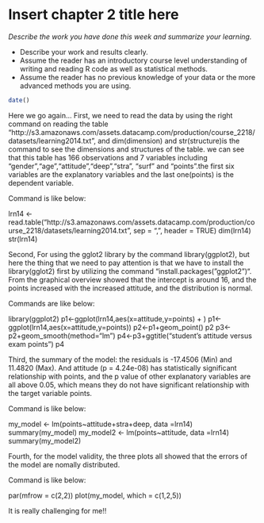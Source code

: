 # Insert chapter 2 title here

*Describe the work you have done this week and summarize your learning.*

- Describe your work and results clearly. 
- Assume the reader has an introductory course level understanding of writing and reading R code as well as statistical methods.
- Assume the reader has no previous knowledge of your data or the more advanced methods you are using.

```r
date()
```

Here we go again...
First, we need to read the data by using the right command on reading the table "http://s3.amazonaws.com/assets.datacamp.com/production/course_2218/datasets/learning2014.txt", and dim(dimension) and str(structure)is the command to see the dimensions and structures of the table. we can see that this table has 166 observations and 7 variables including "gender","age","attitude","deep","stra", "surf" and "points".the first six variables are the explanatory variables and the last one(points) is the dependent variable.

Command is like below:

lrn14 <-read.table("http://s3.amazonaws.com/assets.datacamp.com/production/course_2218/datasets/learning2014.txt ", sep = ",", header = TRUE)
 dim(lrn14)
 str(lrn14)

Second, For using the gglot2 library by the command library(ggplot2), but here the thing that we need to pay attention is that we have to install the library(gglot2) first by utilizing the command "install.packages("ggplot2")". From the graphical overview showed that the intercept is around 16, and the points increased with the increased attitude, and the distribution is normal.

Commands are like below:

 library(ggplot2)
 p1<-ggplot(lrn14,aes(x=attitude,y=points)
+ )
p1<-ggplot(lrn14,aes(x=attitude,y=points))
p2<-p1+geom_point()
p2
p3<-p2+geom_smooth(method="lm")
p4<-p3+ggtitle("student's attitude versus exam points")
p4

Third, the summary of the model: the residuals is -17.4506 (Min) and 11.4820 (Max). And attitude (p = 4.24e-08) has statistically significant relationship with points, and the p value of other explanatory variables are all above 0.05, which means they do not have significant relationship with the target variable points.

Command is like below:

my_model <- lm(points~attitude+stra+deep, data =lrn14)
summary(my_model)
my_model2 <- lm(points~attitude, data =lrn14)
summary(my_model2)

Fourth, for the model validity, the three plots all showed that the errors of the model are nomally distributed.

Command is like below:

par(mfrow = c(2,2))
plot(my_model, which = c(1,2,5))

It is really challenging for me!!

